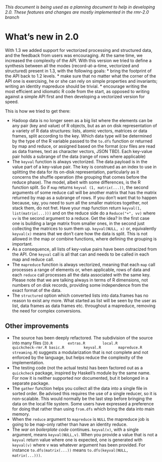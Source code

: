 
*This document is being used as a planning document to help in developing 2.0. These features and changes are mostly implemented in the rmr-2.0 branch*

# What's new in 2.0

With 1.3 we added support for vectorized processing and structured data, and the feedback from users was encouraging. At the same time, we increased the complexity of the API. With this version we tried to define a synthesis between all the modes (record-at-a-time, vectorized and structured) present in 1.3, with the following goals:
* bring the footprint of the API back to 1.2 levels. 
* make sure that no matter what the corner of the API one is exercising, he or she can rely on simple properties and invariants; writing an identity mapreduce should be trivial.
* encourage writing the most efficient and idiomatic R code from the start, as opposed to writing against a simple API first and then developing a vectorized version for speed. 

This is how we tried to get there:

* Hadoop data is no longer seen as a big list where the elements can be any pair (key and value) of R objects, but as an on disk representation of a variety of R data structures: lists, atomic vectors, matrices or data frames, split according to the key. Which data type will be determined by the type of the R variable passed to the `to.dfs` function or returned by map and reduce, or assigned based on the format (csv files are read as data frames, text as character vectors, JSON TBD). Each key-value pair holds a subrange of the data (range of rows where applicable)
* The `keyval` function is always vectorized. The data payload is in the value part of a key-value pair. The key is construed as an index to use in splitting the data for its on-disk representation, particularly as it concerns the shuffle operation (the grouping that comes before the reduce phase). The model, albeit with some differences, is the R function split. So if `map` returns `keyval (1, matrix(...))`, the second arguments of some reduce call will be another matrix that has the matrix returned by map as a subrange of rows. If you don't want that to happen because, say, you need to sum all the smaller matrices together, not stack them, do not fret. Have your map function return `keyval(1, list(matrix(...)))` and on the reduce side do a `Reduce("+", vv)` where `vv` is the second argument to a reduce. Get the idea? In the first case one is building a large matrix from smaller ones, in the second just collecting the matrices to sum them up. `keyval(NULL, x)` or, equivalently `keyval(x)` means that we don't care how the data is split. This is not allowed in the map or combine functions, where defining the grouping is important.
* As a consequence, all lists of key-value pairs have been ostracized from the API. One `keyval` call is all that can and needs to be called in each map and reduce call.
* The `mapreduce` function is always vectorized, meaning that each `map` call processes a range of elements or, when applicable, rows of data and each `reduce` call processes all the data associated with the same key. Please note that we are talking always in terms of R dimensions, not numbers of on disk records, providing some independence from the exact format of the data.
* The `structured` option which converted lists into data.frames has no reason to exist any more. What started as list will be seen by the user as list, data frames as data frames etc. throughout a mapreduce, removing the need for complex conversions. 

## Other improvements
* The source has been deeply refactored. The subdivision of the source into many files (`IO.R  		extras.R		local.R			quickcheck-rmr.R
basic.R			keyval.R		mapreduce.R		streaming.R`) suggests a modularization that is not complete and not enforced by the language, but helps reduce the complexity of the implementation.
* The testing code (not the actual tests) has been factored out as a `quickcheck` package, inspired by Haskell's module by the same name. For now it is neither supported nor documented, but it belonged in a separate package. 
* The `gather` function helps you collect all the data into a single file in sorted order. Be advised this requires the use of a single reducer, so it is non-scalable. This would normally be the last step before bringing the data on the local file system. Some users have expressed a preference for doing that rather than using `from.dfs` which bring the data into main memory.
* When the `reduce` argument to `mapreduce` is `NULL` the mapreduce job is going to be map-only rather than have an identity reduce. 
* The *war on boilerplate code* continues. `keyval(v)`, with a single argument,  means `keyval(NULL,v)`. When you provide a value that is not a `keyval` return value where one is expected, one is generated with `keyval(v)` where v was whatever argument has been provided. For instance `to.dfs(matrix(...))` means `to.dfs(keyval(NULL, matrix(...)))`.